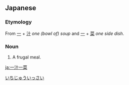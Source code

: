 ==Japanese==
{{ja-kanjitab}}

===Etymology===
From [[一]] + [[汁]] ''one (bowl of) soup'' and [[一]] + [[菜]] ''one side dish''.

===Noun===
{{ja-noun|いちじゅう いっさい}}
# {{lb|ja|idiom|sort=いちじゅういっさい}} A frugal meal.

[[Category:Yojijukugo|いちじゅういっさい]]

[[ja:一汁一菜]]